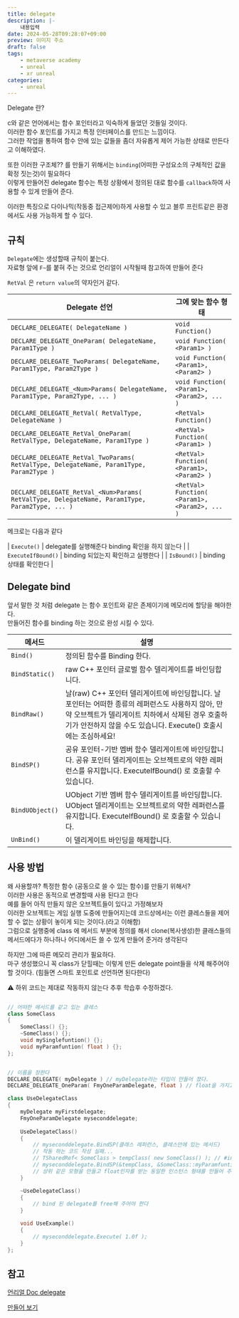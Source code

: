 ```yaml
---
title: delegate
description: |-
    내용입력
date: 2024-05-28T09:28:07+09:00
preview: 이미지 주소
draft: false
tags:
    - metaverse academy
    - unreal
    - xr unreal
categories:
    - unreal
---
```


Delegate 란?

c와 같은 언어에서는 함수 포인터라고 익숙하게 들었던 것들일 것이다.\
이러한 함수 포인트를 가지고 특정 인터페이스를 만드는 느낌이다.\
그러한 작업을 통하여 함수 안에 있는 값들을 좀더 자유롭게 제어 가능한 상태로 만든다고 이해하였다.

또한 이러한 구조체?? 를 만들기 위해서는 ```binding```(어떠한 구성요소의 구체적인 값을 확정 짓는것)이 필요하다\
이렇게 만들어진 delegate 함수는 특정 상황에서 정의된 대로 함수를 ```callback```하여 사용할 수 있게 만들어 준다.

이러한 특징으로 다이나믹(작동중 접근제어)하게 사용할 수 있고 블루 프린트같은 환경에서도 사용 가능하게 할 수 있다.

## 규칙

```Delegate```에는 생성할때 규칙이 붙는다.\
자료형 앞에 ```F~```를 붙혀 주는 것으로 언리얼이 시작될때 참고하여 만들어 준다

```RetVal``` 은 ```return value```의 약자인거 같다.

| Delegate 선언 | 그에 맞는 함수 형태 |
| --- | --- |
| ```DECLARE_DELEGATE( DelegateName )``` | ```void Function() ``` |
| ```DECLARE_DELEGATE_OneParam( DelegateName, Param1Type ) ``` |  ```void Function( <Param1> ) ``` |
| ```DECLARE_DELEGATE_TwoParams( DelegateName, Param1Type, Param2Type ) ``` |  ```void Function( <Param1>, <Param2> ) ``` |
| ```DECLARE_DELEGATE_<Num>Params( DelegateName, Param1Type, Param2Type, ... )``` | ```void Function( <Param1>, <Param2>, ... ) ``` |
| ```DECLARE_DELEGATE_RetVal( RetValType, DelegateName )``` | ```<RetVal> Function() ``` |
| ```DECLARE_DELEGATE_RetVal_OneParam( RetValType, DelegateName, Param1Type )``` | ```<RetVal> Function( <Param1> ) ``` |
| ```DECLARE_DELEGATE_RetVal_TwoParams( RetValType, DelegateName, Param1Type, Param2Type )``` | ```<RetVal> Function( <Param1>, <Param2> ) ``` |
| ```DECLARE_DELEGATE_RetVal_<Num>Params( RetValType, DelegateName, Param1Type, Param2Type, ... )``` | ```<RetVal> Function( <Param1>, <Param2>, ... ) ``` |

메크로는 다음과 같다

| ```Execute()``` | delegate를 실행해준다 binding 확인을 하지 않는다 |
| ```ExecuteIfBound()``` | binding 되있는지 확인하고 실행한다 |
| ```IsBound()``` | binding 상태를 확인한다 |

## Delegate bind

앞서 말한 것 처럼 delegate 는 함수 포인트와 같은 존제이기에 메모리에 할당을 해야한다.\
만들어진 함수를 binding 하는 것으로 완성 시킬 수 있다.

| 메서드 | 설명 |
| --- | --- |
| ```Bind()``` | 정의된 함수를 Binding 한다. |
| ```BindStatic()``` | raw C++ 포인터 글로벌 함수 델리게이트를 바인딩합니다. |
| ```BindRaw()``` | 날(raw) C++ 포인터 델리게이트에 바인딩합니다. 날 포인터는 어떠한 종류의 레퍼런스도 사용하지 않아, 만약 오브젝트가 델리게이트 치하에서 삭제된 경우 호출하기가 안전하지 않을 수도 있습니다. Execute() 호출시에는 조심하세요! |
| ```BindSP()``` | 공유 포인터-기반 멤버 함수 델리게이트에 바인딩합니다. 공유 포인터 델리게이트는 오브젝트로의 약한 레퍼런스를 유지합니다. ExecuteIfBound() 로 호출할 수 있습니다. |
| ```BindUObject()``` | UObject 기반 멤버 함수 델리게이트를 바인딩합니다. UObject 델리게이트는 오브젝트로의 약한 레퍼런스를 유지합니다. ExecuteIfBound() 로 호출할 수 있습니다. |
| ```UnBind()``` | 이 델리게이트 바인딩을 해제합니다. |

## 사용 방법

왜 사용할까? 특정한 함수 (공동으로 쓸 수 있는 함수)를 만들기 위해서?\
이러한 사용은 동적으로 변경할때 사용 된다고 한다\
예를 들어 아직 만들지 않은 오브젝트들이 있다고 가정해보자\
이러한 오브젝트는 게임 실행 도중에 만들어지는데 코드상에서는 이런 클레스들을 제어할 수 없는 상황이 놓이게 되는 것이다.(라고 이해함)\
그럼으로 실행중에 class 에 메서드 부분에 정의를 해서 clone(복사생성)한 클래스들의 메서드에다가 하나하나 어디에서든 쓸 수 있게 만들어 준거라 생각된다

하지만 그에 따른 메모리 관리가 필요하다.\
마구 생성했으니 꼭 class가 닫힐때는 이렇게 만든 delegate point들을 삭제 해주어야 할 것이다. (힘들면 스마트 포인트로 선언하면 된다한다)


⚠️ 하위 코드는 제대로 작동하지 않는다 추후 학습후 수정하겠다.

```cpp

// 어떠한 메서드를 같고 있는 클레스
class SomeClass
{
    SomeClass() {};
    ~SomeClass() {};
    void mySinglefuntion() {};
    void myParamfuntion( float ) {};
};


// 이름을 정한다
DECLARE_DELEGATE( myDelegate ) // myDelegate라는 타입이 만들어 졌다.
DECLARE_DELEGATE_OneParam( FmyOneParamDelegate, float ) // float을 가지고 있는 FmyOneParamDelegate 타입이 만들어 졋다.

class UseDelegateClass
{
    myDelegate myFirstdelegate;
    FmyOneParamDelegate myseconddelegate;
    
    UseDelegateClass()
    {
        // myseconddelegate.BindSP(클래스 레퍼런스, 클레스안에 있는 메서드)
        // 작동 하는 코드 작성 실패...
        // TSharedRef< SomeClass > tempClass( new SomeClass() ); // #include "Templates/SharedPointer.h"
        // myseconddelegate.BindSP(&tempClass, &SomeClass::myParamfuntion);
        // 상위 같은 모형을 만들고 float인자를 받는 동일한 인스턴스 형태를 만들어 주어야한다.
    }

    ~UseDelegateClass()
    {
        // bind 된 delegate를 free해 주어야 한다
    }

    void UseExample()
    {
        // myseconddelegate.Execute( 1.0f );
    }
};
```

## 참고

[언리얼 Doc delegate](https://dev.epicgames.com/documentation/ko-kr/unreal-engine/delegates-and-lamba-functions-in-unreal-engine?application_version=5.3)

[만들어 보기](https://www.youtube.com/watch?v=qX1tBA8Q1pY&t=121s)